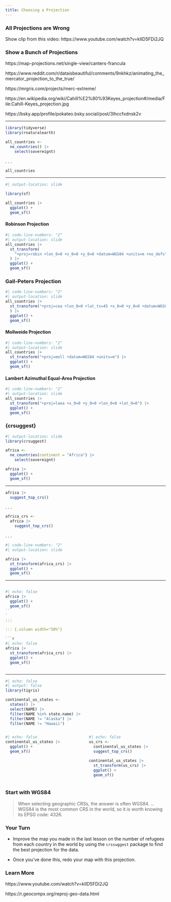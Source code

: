 ```yaml
---
title: Choosing a Projection
---
```


### All Projections are Wrong

::: {.notes}
Show clip from this video: https://www.youtube.com/watch?v=kIID5FDi2JQ
:::

### Show a Bunch of Projections

::: {.notes}
https://map-projections.net/single-view/canters-francula

https://www.reddit.com/r/dataisbeautiful/comments/9nkhkz/animating_the_mercator_projection_to_the_true/

https://mrgris.com/projects/merc-extreme/

https://en.wikipedia.org/wiki/Cahill%E2%80%93Keyes_projection#/media/File:Cahill-Keyes_projection.jpg

https://bsky.app/profile/pokateo.bsky.social/post/3lhccfxdnsk2v
:::

---

```r
library(tidyverse)
library(rnaturalearth)

all_countries <-
  ne_countries() |>
    select(sovereignt)
```

. . .

```r
all_countries
```

---

```r
#| output-location: slide

library(sf)

all_countries |>
  ggplot() +
  geom_sf()
```


#### Robinson Projection

```r
#| code-line-numbers: "2"
#| output-location: slide
all_countries |>
  st_transform(
    "+proj=robin +lon_0=0 +x_0=0 +y_0=0 +datum=WGS84 +units=m +no_defs"
  ) |>
  ggplot() +
  geom_sf()
```

### Gall-Peters Projection

```r
#| code-line-numbers: "2"
#| output-location: slide
all_countries |>
  st_transform("+proj=cea +lon_0=0 +lat_ts=45 +x_0=0 +y_0=0 +datum=WGS84 +units=m +no_defs"
  ) |>
  ggplot() +
  geom_sf()
```


#### Mollweide Projection

```r
#| code-line-numbers: "2"
#| output-location: slide
all_countries |>
  st_transform("+proj=moll +datum=WGS84 +units=m") |>
  ggplot() +
  geom_sf()
```


#### Lambert Azimuthal Equal-Area Projection

```r
#| code-line-numbers: "2"
#| output-location: slide
all_countries |>
  st_transform("+proj=laea +x_0=0 +y_0=0 +lon_0=0 +lat_0=0") |>
  ggplot() +
  geom_sf()
```

### {crsuggest}

```r
#| output-location: slide
library(crsuggest)

africa <-
  ne_countries(continent = "Africa") |>
    select(sovereignt)

africa |>
  ggplot() +
  geom_sf()
```

---

```r
africa |>
  suggest_top_crs()
```

. . .

```r
africa_crs <-
  africa |>
    suggest_top_crs()
```

. . .

```r
#| code-line-numbers: "2"
#| output-location: slide

africa |>
  st_transform(africa_crs) |>
  ggplot() +
  geom_sf()
```

---

:::: {.columns}

::: {.column width="50%"}
```r
#| echo: false
africa |>
  ggplot() +
  geom_sf()
``
`
:::

::: {.column width="50%"}

```r
#| echo: false
africa |>
  st_transform(africa_crs) |>
  ggplot() +
  geom_sf()
```

:::

::::

---

```r
#| echo: false
#| output: false
library(tigris)

continental_us_states <-
  states() |>
  select(NAME) |>
  filter(NAME %in% state.name) |>
  filter(NAME != "Alaska") |>
  filter(NAME != "Hawaii")
```

:::: {.columns}

::: {.column width="50%"}

```r
#| echo: false
continental_us_states |>
  ggplot() +
  geom_sf()
```

:::

::: {.column width="50%"}

```r
#| echo: false
us_crs <-
  continental_us_states |>
  suggest_top_crs()

continental_us_states |>
  st_transform(us_crs) |>
  ggplot() +
  geom_sf()
```
:::

::::

### Start with WGS84

> When selecting geographic CRSs, the answer is often WGS84. ... WGS84 is the most common CRS in the world, so it is worth knowing its EPSG code: 4326. 

### Your Turn {.your-turn}

- Improve the map you made in the last lesson on the number of refugees from each country in the world by using the `crssuggest` package to find the best projection for the data.

- Once you've done this, redo your map with this projection.

### Learn More

https://www.youtube.com/watch?v=kIID5FDi2JQ

https://r.geocompx.org/reproj-geo-data.html
